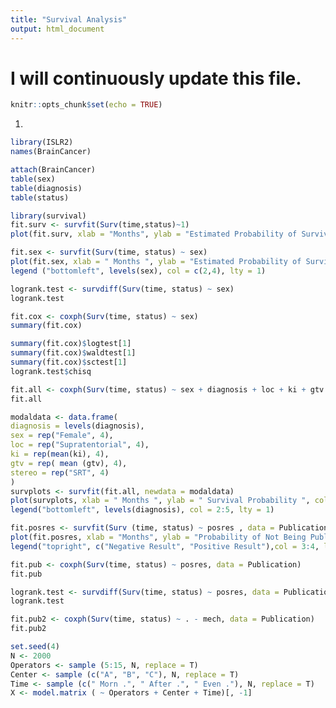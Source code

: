---
title: "Survival Analysis"
output: html_document
---

# I will continuously update this file.

```{r setup, include=FALSE}
knitr::opts_chunk$set(echo = TRUE)
```

1)
```{r}
library(ISLR2)
names(BrainCancer)
```

```{r}
attach(BrainCancer)
table(sex)
table(diagnosis)
table(status)
```

```{r}
library(survival)
fit.surv <- survfit(Surv(time,status)~1)
plot(fit.surv, xlab = "Months", ylab = "Estimated Probability of Survival")
```

```{r}
fit.sex <- survfit(Surv(time, status) ~ sex)
plot(fit.sex, xlab = " Months ", ylab = "Estimated Probability of Survival", col = c(2,4))
legend ("bottomleft", levels(sex), col = c(2,4), lty = 1)
```

```{r}
logrank.test <- survdiff(Surv(time, status) ~ sex)
logrank.test
```

```{r}
fit.cox <- coxph(Surv(time, status) ~ sex)
summary(fit.cox)
```

```{r}
summary(fit.cox)$logtest[1]
summary(fit.cox)$waldtest[1]
summary(fit.cox)$sctest[1]
logrank.test$chisq
```

```{r}
fit.all <- coxph(Surv(time, status) ~ sex + diagnosis + loc + ki + gtv + stereo)
fit.all
```

```{r}
modaldata <- data.frame(
diagnosis = levels(diagnosis),
sex = rep("Female", 4),
loc = rep("Supratentorial", 4),
ki = rep(mean(ki), 4),
gtv = rep( mean (gtv), 4),
stereo = rep("SRT", 4)
)
survplots <- survfit(fit.all, newdata = modaldata)
plot(survplots, xlab = " Months ", ylab = " Survival Probability ", col = 2:5)
legend("bottomleft", levels(diagnosis), col = 2:5, lty = 1)
```

```{r}
fit.posres <- survfit(Surv (time, status) ~ posres , data = Publication)
plot(fit.posres, xlab = "Months", ylab = "Probability of Not Being Published", col = 3:4)
legend("topright", c("Negative Result", "Positive Result"),col = 3:4, lty = 1)
```

```{r}
fit.pub <- coxph(Surv(time, status) ~ posres, data = Publication)
fit.pub
```

```{r}
logrank.test <- survdiff(Surv(time, status) ~ posres, data = Publication)
logrank.test
```

```{r}
fit.pub2 <- coxph(Surv(time, status) ~ . - mech, data = Publication)
fit.pub2
```

```{r}
set.seed(4)
N <- 2000
Operators <- sample (5:15, N, replace = T)
Center <- sample (c("A", "B", "C"), N, replace = T)
Time <- sample (c(" Morn .", " After .", " Even ."), N, replace = T)
X <- model.matrix ( ~ Operators + Center + Time)[, -1]
```

